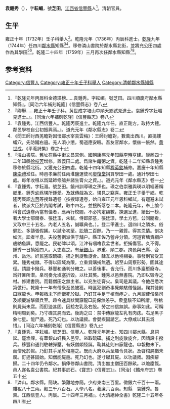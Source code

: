 {{明清人物信息框
| 姓名 = 袁鍾秀
| 原名 = 
| 圖片名稱=  
| 圖片大小 = 220px
| 圖片說明 =  
| 最高職務 = [[四川|四川]][[鄰水縣知縣|鄰水縣知縣]]
| 國家 = 大清
| 爵位 =
| 籍貫 = [[江西省|江西省]][[信豐縣|信豐縣]]
| 族裔 =  
| 旗籍 =  
| 字號 = 字耘嵋，號芝田
| 諡號 = 
| 出生日期 =  1701年
| 出生地點 =
| 逝世日期 =  卒年不詳
| 逝世地點 = 
| 墓葬 = [[江西省|江西省]][[信豐縣|信豐縣]]東鄉劉坑口<ref>『鄰水縣令袁鍾秀墓在東鄉劉坑口』。[同治六年補刻乾隆]《信豐縣志》續編外志</ref>
| 配偶 =  
| 親屬 = 曾祖母羅氏<ref>『羅氏。庠生袁崇修妻。授饒州府學訓導袁瑛母也。修貧甚。氏織紝以佐家計。修死遺子二。長子亦亡。次即瑛。㷀㷀相依。常至絶粒。族或以窘廹不能育孤。勸其改字。矢死不二。瑛甫長就傅。命受業邑明經俞咨垂之門。親率老婢碾糠鬻以供饌具。瑛補弟子員食餼。稍藉館穀以供甘旨。氏茶苦自甘。曰兒無忘絕粒時也。瑛後膺康熙三十五年恩貢。授饒州府學訓導。以老不就。樸茂醇謹。推重士林。後曾孫鍾秀登丙辰進士。授隣水知縣。』。[同治六年補刻乾隆]《信豐縣志》卷十一</ref> 、祖父饒州訓導袁瑛
| 出身 = 
*  乾隆元年丙辰科進士
| 經歷 = 
| 著作 =  
* 《修建義學記》<ref>『自昔文翁化蜀。而後司馬諸公詞賦甲於天下。及唐宋元明諸君子繼起。或精忠貫曰爲當代之名臣。或經術湛深推一時之理學。彬彬乎。蜀地人文之盛。史冊昭垂洵不誣也。余於甲子歲（乾隆九年甲子）奉命來宰鄰邑。甫入境見夫山水之秀麗。人物之清奇。意其中必有含英咀華之士。繼往代而興起者乎。蒞任後披覧邑乘。多鈌漏弗全。所載科第人物惟明時稱爲最盛。至我朝定鼎以迄於今。百餘年間登賢書者寥寥數人。且自[[乙卯|乙卯]]（雍正十三年乙卯科）以後科名弗續。豈氣化之偶有缺歟。抑亦官斯土者作興鼓舞之有未盡耶。譬之大木不經灌漑。弗獲連抱之材。方之美玉不藉雕琢。難成廟堂之器。是義學之設有闗於文教也大矣。伹鄰當凋殘後開墾入籍有數省之民。新舊錯處。訟獄繁興。居官者日鞅掌於簿書。亦且兩袖清風。力難兼顧。爰有志焉。未遑及也。丙寅歲（乾隆十一年丙寅）奉文清查空廟。因獲充公之田數處。遂不禁欣然曰：義學之設其有藉於是乎。因攷從前徐令（[[徐枝芳|徐枝芳]]）原建立義學講堂五間在文昌宮右。其地狹隘不足壯觀。又石碣所載舊有義學田二處。現據諸生呈請並歸義學經管。爰卜地於城隍廟後官基內。其地寛敞。遂鳩工庀材。建後堂三間。前廳三間。右書齋五間。大門一間。周圍垣。不數月而工告竣。延師訓課。其中將義學田租助師生膏火之資。於以佐文眀而儲國英。實有厚望矣。昔李渤建學白鹿。人文蔚起東南。椒山講學臨洮。文治霞蒸西北。肄業者得其地。受敎者達其材。行見鄰山金盤之秀。啟我文明。臥龍石壁之竒。毓爲英俊。必有絕類離倫，脫頴而出者。以繼美前代諸君子。吾知其捷於影響矣都人士其共勉之。』。道光元年《鄰水縣志》卷四</ref>
*
*
}}
'''袁鍾秀'''（{{bd|1701年||？年|}}），字'''耘嵋'''，號'''芝田'''，[[江西省|江西省]][[信豐縣|信豐縣]]人<ref>『乾隆元年丙辰科金德瑛榜……袁鍾秀。字耘嵋。號芝田。四川順慶府鄰水縣知縣』。[同治六年補刻乾隆]《信豐縣志》卷八</ref>。清朝官員。

== 生平 ==
雍正十年（1732年）壬子科舉人<ref>『卿舉……雍正十年壬子科。黄世成字培山中順天鄉試見進士。袁鍾秀字耘嵋見進士。』。[同治六年補刻乾隆]《信豐縣志》卷八</ref>。乾隆元年（1736年）丙辰科進士。[[乾隆|乾隆]]九年（1744年）任四川[[鄰水縣|鄰水縣]]知縣<ref>『袁鍾秀。江西信豐人。乾隆丙辰進士。乾隆九年任。直正剛方。政持大體。鄰邑學校自公初振興焉。』。道光元年《鄰水縣志》卷二</ref><ref>《聞王師討西𦍑瞻對因懷鄰水宰袁雲梅》：王師討瞻對，數萬出西川。直搗螻蟻穴，先防隴右邉。𦍑人湏小懲，蜀道應安眠。吾友官鄰水，懷兹一悵然。[[黄世成|黄世成]]，《平菴詩集》卷之十</ref>。移修潾山書院於鄰水縣北街，並將充公田四處作為其學田<ref>『潾山書院。舊址在縣中街文昌宫側。國朝康熈元年知縣[[李時亨|李時亨]]建。康熈四十二年知縣[[徐枝芳|徐枝芳]]增修。置義田二處。爲諸生饘粥之資。乾隆十二年知縣袁鍾秀移修於縣北街。又獲充公田四處。乾隆十四年知縣[[程英銘|程英銘]]補修。嘉慶十年知縣[[陳崇禮|陳崇禮]]涖任。時邑孝廉前任兩淮鹽運使司[[廖復堂|廖復堂]]捐買學田一處。通計學田七處。每年收租以爲延師修艙并諸生膏火之資。』。道光元年《鄰水縣志》卷一</ref><ref>『袁鍾秀。字耘湄。號芝田。饒州訓導瑛之孫也。瑛之伯崇雅與瑛以明經著稱鄉里。鍾秀幼爲瑛所鍾愛。及就傳戲為文。瑛見之竊喜。雍正壬子舉于鄉。乾隆丙辰詔[[方苞|方苞]]等搜錄遺卷（按搜錄遺卷，始自雍正元年恩科鄉試，有迴避未試者，欽派大臣於內閣考試，取中四名，並搜所落卷二本。乾隆元年，奉上諭今科會試遺卷內當有佳者，應再行校閱，不必拘定額數，揀選呈進，續出一榜，著大學士鄂爾泰、張廷玉，朱軾，侍郎邵基，張廷璟，學土方苞，公同閱看，又取中三十五名，內老人五名，誠曠典也。）。登二甲進士。選四川之隣水。俗健訟。多譸張假餙。以試令初至。訟牘二百餘。乃一一親質。得其恧情。剖决如流。訟者半息。夫役舊例派供于舖户。縣正佐乃營弁分領。河道官塘責綱户歳納魚課。悉罷之。民勒碑以頌。江津有嘓嚕袁孟世者。拒捕傷官。久不得。鍾秀一日摛獲四人。大吏嘉之。有[[華銀山|華銀山]]。界重、順二郡。跨邑與巴縣、合州、岳池。奸民盗取硫磺。捕之則旋散旋合。隸互以他境相委。事發則官受其累。鍾秀戒隸。不得以區域為限。立重賞購捕無遺。躬至山周察形勢。圖其途徑。請設卡撥兵。移豐和通判分轄之。以善後事。皆允行。而川多巖塹廢寺。爲奸匪所潜。臬司奏允塡塞折毁。以杜其獘。鍾秀以邑無書院。乃即以毁寺之材。修建書院。而籍僧田之無主者。以充生徒膏火。臬司是其議。令他邑悉次第倣行。乾隆十一年有僧衆至邑被獲。時匪犯劉奇事覺頗駭僧怪誕。鞠其徒則曰寐龍也。申報檄未下而僧死於獄。乃釘其手足于棺而瘞之。九月詔使偕臬司及順慶游擊領兵至。趣令速具狀問寐龍□屍保無恙乎。衆皇駭不知所謂。啓棺則屍尚未腐。而釘迹甚固。因騐左乳及右股。勞之曰信無誤。辦事如此。可稱精明周到矣。乃寸磔其屍而去。後詢之曰：禁中傳寐龍左乳有肉痣。右足黑子象七星。能尸遁。死乃幻也。以功議敘。會嬰疾固請乞。大僚咸以其去爲惜』。[同治六年補刻乾隆]《信豐縣志》卷九</ref>。乾隆二十四年（1759年）三月再次任鄰水縣知縣<ref>『袁鍾秀。字耘嵋。號芝田。信豐人。乾隆元年進士。知四川鄰水縣。息詞訟。罷漁課。有華銀山奸民入邑界。盜取硫磺。捕之則旋散旋合。因請設卡撥兵。移豐和通判駐轄彈壓。有妖僧頗怪誕。鞠其徒則曰寐龍也。申報檄未下。而僧死於獄。乃釘其手足於棺瘞之。既而大府以兵至趣令具狀。及啓棺屍猶未腐。釘迹甚固始。知僧能屍遁。死乃幻也。遂寸磔其屍。以功議敘。因疾辭歸。二十四年仍令鄰水。捐俸修鄰山書院。清岀無主僧田百餘畝。以贍廩餼。邑人遂名袁公書院。紀其事於石。《寶志》《信豐志》』。[同治]《贛州府志》卷五十</ref><ref>『潾山。鄰水縣。簡缺。繁難地亦簡。少府東南三百里。徵銀六千百十一兩。雜稅八十三兩。穀三千八百石。入學八名。養廉六百兩。知縣　袁鍾秀。魯齋。江西信豊人。丙辰。二十四年三月補』。《大清縉紳全書》乾隆二十五年冬四川省</ref>。

== 参考资料 ==
{{reflist}}

{{乾隆元年丙辰科殿試金榜}}
{{鄰水縣知縣}}

{{Authority control}}

{{DEFAULTSORT:}}
[[Category:信豐人|Category:信豐人]]
[[Category:雍正十年壬子科舉人|Category:雍正十年壬子科舉人]]
[[Category:清朝鄰水縣知縣|Category:清朝鄰水縣知縣]]